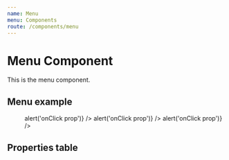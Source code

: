 ```yaml
---
name: Menu
menu: Components
route: /components/menu
---
```



# Menu Component

This is the menu component.

## Menu example
<Playground className="inline-menu">
  <Menu>
    <Menu.Item title="Visão Geral" icon={['far', 'store']} />
    <Menu.Item
      title="Relatórios"
      icon={['far', 'analytics']}
      active
    >
      <Menu.SubItem title="Raio X" />
      <Menu.SubItem title="Eventos e motivos" active />
      <Menu.SubItem title="Mural de vendas" />
      <Menu.SubItem title="Comparador de períodos" />
      <Menu.SubItem title="Fluxo e oportunidades" />
      <Menu.SubItem title="Evolução" url="javascript: alert('url')" />
      <Menu.SubItem title="Lista da vez" />
      <Menu.SubItem title="Feedbacks" onClick={() => alert('onClick prop')} />
    </Menu.Item>
    <Menu.Item title="Ranking" icon={['far', 'trophy']} />
    <Menu.Item title="Validação" icon={['far', 'check-circle']} />
    <Menu.Item title="Feedback" icon={['far', 'sync-alt']}>
      <Menu.SubItem title="Gerentes" />
      <Menu.SubItem title="Vendedores" />
    </Menu.Item>
    <Menu.Item title="Cadastros" icon={['far', 'folder-open']} url="javascript: alert('url')" />
    <Menu.Item title="Aprenda Indeva" icon={['far', 'lightbulb']} onClick={() => alert('onClick prop')} />
    <Menu.Item title="Atendimento" icon={['far', 'comment-alt-lines']} onClick={() => alert('onClick prop')} />
  </Menu>
</Playground>

## Properties table
<PropsTable of={Menu} />
